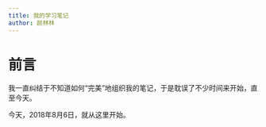 ```yaml
---
title: 我的学习笔记
author: 颜林林
---
```


# 前言 {-}

我一直纠结于不知道如何“完美”地组织我的笔记，于是耽误了不少时间来开始，直至今天。

今天，2018年8月6日，就从这里开始。
